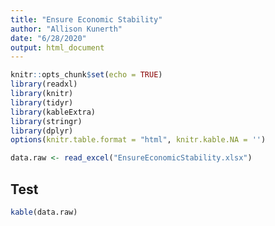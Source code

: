 ```yaml
---
title: "Ensure Economic Stability"
author: "Allison Kunerth"
date: "6/28/2020"
output: html_document
---
```


```r
knitr::opts_chunk$set(echo = TRUE)
library(readxl)
library(knitr)
library(tidyr)
library(kableExtra)
library(stringr)
library(dplyr)
options(knitr.table.format = "html", knitr.kable.NA = '') 
```

```r
data.raw <- read_excel("EnsureEconomicStability.xlsx")
```

## Test

```r
kable(data.raw) 

```
